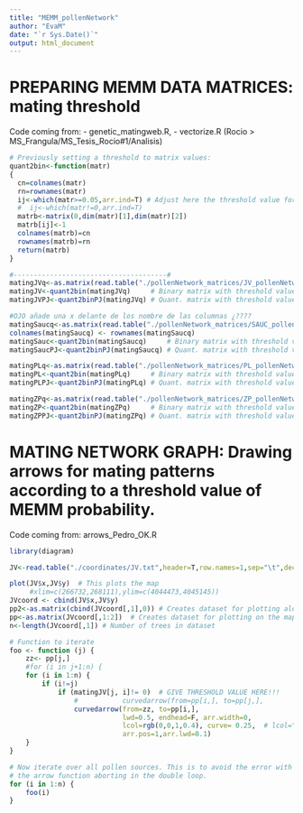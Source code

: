 ```yaml
---
title: "MEMM_pollenNetwork"
author: "EvaM"
date: "`r Sys.Date()`"
output: html_document
---
```


# PREPARING MEMM DATA MATRICES: mating threshold 
Code coming from:
- genetic_matingweb.R, 
- vectorize.R (Rocio > MS_Frangula/MS_Tesis_Rocio#1/Analisis) 

```r
# Previously setting a threshold to matrix values:
quant2bin<-function(matr)
{
  cn=colnames(matr)
  rn=rownames(matr)
  ij<-which(matr>=0.05,arr.ind=T) # Adjust here the threshold value for mating.
  #  ij<-which(matr!=0,arr.ind=T)
  matrb<-matrix(0,dim(matr)[1],dim(matr)[2])
  matrb[ij]<-1
  colnames(matrb)=cn
  rownames(matrb)=rn
  return(matrb)
}

#--------------------------------------#
matingJVq<-as.matrix(read.table("./pollenNetwork_matrices/JV_pollenNetwork_median.txt",header=T,sep="\t",dec=".",na.strings="NA", row.names=1))
matingJV<-quant2bin(matingJVq)     # Binary matrix with threshold value. Row:father/column:mother
matingJVPJ<-quant2binPJ(matingJVq) # Quant. matrix with threshold value

#OJO añade una x delante de los nombre de las columnas ¿????
matingSaucq<-as.matrix(read.table("./pollenNetwork_matrices/SAUC_pollenNetwork_median.txt",header=T,sep="\t",dec=".",na.strings="NA",row.names=1)) 
colnames(matingSaucq) <- rownames(matingSaucq)
matingSauc<-quant2bin(matingSaucq)     # Binary matrix with threshold value
matingSaucPJ<-quant2binPJ(matingSaucq) # Quant. matrix with threshold value

matingPLq<-as.matrix(read.table("./pollenNetwork_matrices/PL_pollenNetwork_median.txt",header=T,sep="\t",dec=".",na.strings="NA",row.names=1))
matingPL<-quant2bin(matingPLq)     # Binary matrix with threshold value
matingPLPJ<-quant2binPJ(matingPLq) # Quant. matrix with threshold value

matingZPq<-as.matrix(read.table("./pollenNetwork_matrices/ZP_pollenNetwork_median.txt",header=T,sep="\t",dec=".",na.strings="NA",row.names=1))
matingZP<-quant2bin(matingZPq)     # Binary matrix with threshold value
matingZPPJ<-quant2binPJ(matingZPq) # Quant. matrix with threshold value

```

# MATING NETWORK GRAPH: Drawing arrows for mating patterns according to a threshold value of MEMM probability.
Code coming from: arrows_Pedro_OK.R

```r
library(diagram)

JV<-read.table("./coordinates/JV.txt",header=T,row.names=1,sep="\t",dec=".",na.strings="NA")

plot(JV$x,JV$y)  # This plots the map
     #xlim=c(266732,268111),ylim=c(4044473,4045145)) 
JVcoord <- cbind(JV$x,JV$y)
pp2<-as.matrix(cbind(JVcoord[,1],0)) # Creates dataset for plotting along line
pp<-as.matrix(JVcoord[,1:2])  # Creates dataset for plotting on the map
n<-length(JVcoord[,1]) # Number of trees in dataset

# Function to iterate
foo <- function (j) {
    zz<- pp[j,]
    #for (i in j+1:n) {
    for (i in 1:n) {
        if (i!=j)
            if (matingJV[j, i]!= 0)  # GIVE THRESHOLD VALUE HERE!!!
                #           curvedarrow(from=pp[i,], to=pp[j,],
                curvedarrow(from=zz, to=pp[i,],
                            lwd=0.5, endhead=F, arr.width=0,
                            lcol=rgb(0,0,1,0.4), curve= 0.25,  # lcol="blue",
                            arr.pos=1,arr.lwd=0.1)
    }
}

# Now iterate over all pollen sources. This is to avoid the error with
# the arrow function aborting in the double loop.
for (i in 1:n) {
    foo(i)
}

```


